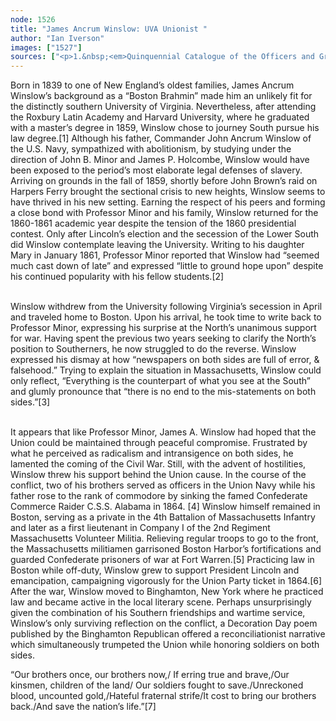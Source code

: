 ```yaml
---
node: 1526
title: "James Ancrum Winslow: UVA Unionist "
author: "Ian Iverson"
images: ["1527"]
sources: ["<p>1.&nbsp;<em>Quinquennial Catalogue of the Officers and Graduates of Harvard University, 1636-1895</em> (Cambridge, Mass.: The University Press, 1895), 170; <em>History of Littleton, New Hampshire</em>, George C. Furber, ed., Vol. 3 (Cambridge, Mass.: The University Press, 1905), 534-535.<br />\r\n\t2. Journals of the Chairman of the Faculty for Session 36, 1859 - 1860. Journals of the Chairman of the Faculty for Session 37, 1860 - 1861. John B. Minor to Mary L. Minor, January 14, 1861, <em>Letters of John B. Minor</em>: Jefferson&rsquo;s University the Early Life, http://juel.iath.virginia.edu/node/114?doc=/db/JUEL/letters/Minor John_B_Minor_to_Mary_L_Minor_January_14_1861_Transcript.xml&amp;key=P39142#m1.<br />\r\n\t3. James Ancrum Winslow to John B. Minor, May 21, 1861,&nbsp;<em> Letters of John B. Minor</em>: Jefferson&rsquo;s University the Early Life, http://juel.iath.virginia.edu/node/114?doc=/db/JUEL/letters/Minor/James_Winslow_to_John_B_Minor_May_21_1861_Transcript.xml&amp;key=P39142#m1.<br />\r\n\t4. John M. Ellicot, <em>The Life of John Ancrum Winslow, Rear-Admiral, United States Navy</em> (New York: G.P. Putnam&#39;s Sons, 1905), 7.<br />\r\n\t5.<em> Massachusetts Soldiers, Sailors, and Marines in the Civil War: Compiled and Published by the Adjutant General</em>, Vol. 5 (Northwood, Mass.: Northwood Press, 1932), 331; &ldquo;Military Affairs,&rdquo; <em>Boston Daily Advertiser</em>, February 27, 1865; <em>Annual Report of the Adjutant-General of the Commonwealth of Massachusetts </em>(Boston: William White, 1865).<br />\r\n\t6. &ldquo;Enthusiastic Union Rallies in Cambridge, Roxbury, Winchester, and Other Places,&rdquo; <em>Boston Daily Advertiser</em>, November 5, 1864.<br />\r\n\t7. &ldquo;From the Republican, Binghamton, New York.,&rdquo; <em>The Troy Messenger</em> (Troy, Alabama), July 1, 1875.</p>\r\n"]
---
```

<p>Born in 1839 to one of New England&rsquo;s oldest families, James Ancrum Winslow&rsquo;s background as a &ldquo;Boston Brahmin&rdquo; made him an unlikely fit for the distinctly southern University of Virginia. Nevertheless, after attending the Roxbury Latin Academy and Harvard University, where he graduated with a master&rsquo;s degree in 1859, Winslow chose to journey South pursue his law degree.[1] Although his father, Commander John Ancrum Winslow of the U.S. Navy, sympathized with abolitionism, by studying under the direction of John B. Minor and James P. Holcombe, Winslow would have been exposed to the period&rsquo;s most elaborate legal defenses of slavery. Arriving on grounds in the fall of 1859, shortly before John Brown&rsquo;s raid on Harpers Ferry brought the sectional crisis to new heights, Winslow seems to have thrived in his new setting. Earning the respect of his peers and forming a close bond with Professor Minor and his family, Winslow returned for the 1860-1861 academic year despite the tension of the 1860 presidential contest. Only after Lincoln&rsquo;s election and the secession of the Lower South did Winslow contemplate leaving the University. Writing to his daughter Mary in January 1861, Professor Minor reported that Winslow had &ldquo;seemed much cast down of late&rdquo; and expressed &ldquo;little to ground hope upon&rdquo; despite his continued popularity with his fellow students.[2]</p>
<p><br />
	Winslow withdrew from the University following Virginia&rsquo;s secession in April and traveled home to Boston. Upon his arrival, he took time to write back to Professor Minor, expressing his surprise at the North&rsquo;s unanimous support for war. Having spent the previous two years seeking to clarify the North&rsquo;s position to Southerners, he now struggled to do the reverse. Winslow expressed his dismay at how &ldquo;newspapers on both sides are full of error, &amp; falsehood.&rdquo; Trying to explain the situation in Massachusetts, Winslow could only reflect, &ldquo;Everything is the counterpart of what you see at the South&rdquo; and glumly pronounce that &ldquo;there is no end to the mis-statements on both sides.&rdquo;[3]</p>
<p><br />
	It appears that like Professor Minor, James A. Winslow had hoped that the Union could be maintained through peaceful compromise. Frustrated by what he perceived as radicalism and intransigence on both sides, he lamented the coming of the Civil War. Still, with the advent of hostilities, Winslow threw his support behind the Union cause. In the course of the conflict, two of his brothers served as officers in the Union Navy while his father rose to the rank of commodore by sinking the famed Confederate Commerce Raider C.S.S. Alabama in 1864. [4] Winslow himself remained in Boston, serving as a private in the 4th Battalion of Massachusetts Infantry and later as a first lieutenant in Company I of the 2nd Regiment Massachusetts Volunteer Militia. Relieving regular troops to go to the front, the Massachusetts militiamen garrisoned Boston Harbor&rsquo;s fortifications and guarded Confederate prisoners of war at Fort Warren.[5] Practicing law in Boston while off-duty, Winslow grew to support President Lincoln and emancipation, campaigning vigorously for the Union Party ticket in 1864.[6] After the war, Winslow moved to Binghamton, New York where he practiced law and became active in the local literary scene. Perhaps unsurprisingly given the combination of his Southern friendships and wartime service, Winslow&rsquo;s only surviving reflection on the conflict, a Decoration Day poem published by the Binghamton Republican offered a reconciliationist narrative which simultaneously trumpeted the Union while honoring soldiers on both sides.</p>
<p>&ldquo;Our brothers once, our brothers now,/ If erring true and brave,/Our kinsmen, children of the land/ Our soldiers fought to save./Unreckoned blood, uncounted gold,/Hateful fraternal strife/It cost to bring our brothers back./And save the nation&rsquo;s life.&rdquo;[7]</p>
